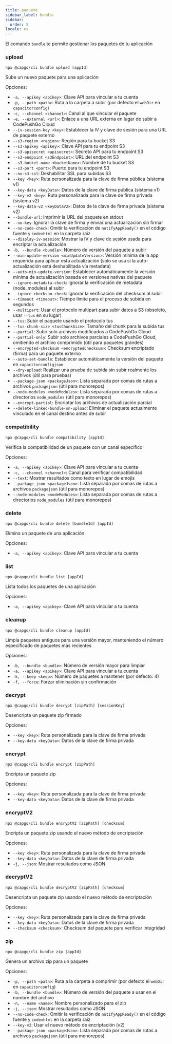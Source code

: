 ```yaml
---
title: paquete
sidebar_label: bundle
sidebar:
  order: 5
locale: es
---
```


El comando `bundle` te permite gestionar los paquetes de tu aplicación

### upload

`npx @capgo/cli bundle upload [appId]`

Sube un nuevo paquete para una aplicación

Opciones:

- `-a, --apikey <apikey>`: Clave API para vincular a tu cuenta
- `-p, --path <path>`: Ruta a la carpeta a subir (por defecto el `webDir` en `capacitorconfig`)
- `-c, --channel <channel>`: Canal al que vincular el paquete
- `-e, --external <url>`: Enlace a una URL externa en lugar de subir a CodePushGo Cloud
- `--iv-session-key <key>`: Establecer la IV y clave de sesión para una URL de paquete externo
- `--s3-region <region>`: Región para tu bucket S3
- `--s3-apikey <apikey>`: Clave API para tu endpoint S3
- `--s3-apisecret <apisecret>`: Secreto API para tu endpoint S3
- `--s3-endpoint <s3Endpoint>`: URL del endpoint S3
- `--s3-bucket-name <bucketName>`: Nombre de tu bucket S3
- `--s3-port <port>`: Puerto para tu endpoint S3
- `--no-s3-ssl`: Deshabilitar SSL para subidas S3
- `--key <key>`: Ruta personalizada para la clave de firma pública (sistema v1)
- `--key-data <keyData>`: Datos de la clave de firma pública (sistema v1)
- `--key-v2 <key>`: Ruta personalizada para la clave de firma privada (sistema v2)
- `--key-data-v2 <keyDataV2>`: Datos de la clave de firma privada (sistema v2)
- `--bundle-url`: Imprimir la URL del paquete en stdout
- `--no-key`: Ignorar la clave de firma y enviar una actualización sin firmar
- `--no-code-check`: Omitir la verificación de `notifyAppReady()` en el código fuente y `indexhtml` en la carpeta raíz
- `--display-iv-session`: Mostrar la IV y clave de sesión usada para encriptar la actualización
- `-b, --bundle <bundle>`: Número de versión del paquete a subir
- `--min-update-version <minUpdateVersion>`: Versión mínima de la app requerida para aplicar esta actualización (solo se usa si la auto-actualización está deshabilitada vía metadata)
- `--auto-min-update-version`: Establecer automáticamente la versión mínima de actualización basada en versiones nativas del paquete
- `--ignore-metadata-check`: Ignorar la verificación de metadata (node_modules) al subir
- `--ignore-checksum-check`: Ignorar la verificación del checksum al subir
- `--timeout <timeout>`: Tiempo límite para el proceso de subida en segundos
- `--multipart`: Usar el protocolo multipart para subir datos a S3 (obsoleto, usar `--tus` en su lugar)
- `--tus`: Subir el paquete usando el protocolo tus
- `--tus-chunk-size <tusChunkSize>`: Tamaño del chunk para la subida tus
- `--partial`: Subir solo archivos modificados a CodePushGo Cloud
- `--partial-only`: Subir solo archivos parciales a CodePushGo Cloud, omitiendo el archivo comprimido (útil para paquetes grandes)
- `--encrypted-checksum <encryptedChecksum>`: Checksum encriptado (firma) para un paquete externo
- `--auto-set-bundle`: Establecer automáticamente la versión del paquete en `capacitorconfigjson`
- `--dry-upload`: Realizar una prueba de subida sin subir realmente los archivos (útil para pruebas)
- `--package-json <packageJson>`: Lista separada por comas de rutas a archivos `packagejson` (útil para monorepos)
- `--node-modules <nodeModules>`: Lista separada por comas de rutas a directorios `node_modules` (útil para monorepos)
- `--encrypt-partial`: Encriptar los archivos de actualización parcial
- `--delete-linked-bundle-on-upload`: Eliminar el paquete actualmente vinculado en el canal destino antes de subir

### compatibility

`npx @capgo/cli bundle compatibility [appId]`

Verifica la compatibilidad de un paquete con un canal específico

Opciones:

- `-a, --apikey <apikey>`: Clave API para vincular a tu cuenta
- `-c, --channel <channel>`: Canal para verificar compatibilidad
- `--text`: Mostrar resultados como texto en lugar de emojis
- `--package-json <packageJson>`: Lista separada por comas de rutas a archivos `packagejson` (útil para monorepos)
- `--node-modules <nodeModules>`: Lista separada por comas de rutas a directorios `node_modules` (útil para monorepos)

### delete

`npx @capgo/cli bundle delete [bundleId] [appId]`

Elimina un paquete de una aplicación

Opciones:

- `-a, --apikey <apikey>`: Clave API para vincular a tu cuenta

### list

`npx @capgo/cli bundle list [appId]`

Lista todos los paquetes de una aplicación

Opciones:

- `-a, --apikey <apikey>`: Clave API para vincular a tu cuenta

### cleanup

`npx @capgo/cli bundle cleanup [appId]`

Limpia paquetes antiguos para una versión mayor, manteniendo el número especificado de paquetes más recientes

Opciones:

- `-b, --bundle <bundle>`: Número de versión mayor para limpiar
- `-a, --apikey <apikey>`: Clave API para vincular a tu cuenta
- `-k, --keep <keep>`: Número de paquetes a mantener (por defecto: 4)
- `-f, --force`: Forzar eliminación sin confirmación

### decrypt

`npx @capgo/cli bundle decrypt [zipPath] [sessionKey]`

Desencripta un paquete zip firmado

Opciones:

- `--key <key>`: Ruta personalizada para la clave de firma privada
- `--key-data <keyData>`: Datos de la clave de firma privada

### encrypt

`npx @capgo/cli bundle encrypt [zipPath]`

Encripta un paquete zip

Opciones:

- `--key <key>`: Ruta personalizada para la clave de firma privada
- `--key-data <keyData>`: Datos de la clave de firma privada

### encryptV2

`npx @capgo/cli bundle encryptV2 [zipPath] [checksum]`

Encripta un paquete zip usando el nuevo método de encriptación

Opciones:

- `--key <key>`: Ruta personalizada para la clave de firma privada
- `--key-data <keyData>`: Datos de la clave de firma privada
- `-j, --json`: Mostrar resultados como JSON

### decryptV2

`npx @capgo/cli bundle decryptV2 [zipPath] [checksum]`

Desencripta un paquete zip usando el nuevo método de encriptación

Opciones:

- `--key <key>`: Ruta personalizada para la clave de firma privada
- `--key-data <keyData>`: Datos de la clave de firma privada
- `--checksum <checksum>`: Checksum del paquete para verificar integridad

### zip

`npx @capgo/cli bundle zip [appId]`

Genera un archivo zip para un paquete

Opciones:

- `-p, --path <path>`: Ruta a la carpeta a comprimir (por defecto el `webDir` en `capacitorconfig`)
- `-b, --bundle <bundle>`: Número de versión del paquete a usar en el nombre del archivo
- `-n, --name <name>`: Nombre personalizado para el zip
- `-j, --json`: Mostrar resultados como JSON
- `--no-code-check`: Omitir la verificación de `notifyAppReady()` en el código fuente y `indexhtml` en la carpeta raíz
- `--key-v2`: Usar el nuevo método de encriptación (v2)
- `--package-json <packageJson>`: Lista separada por comas de rutas a archivos `packagejson` (útil para monorepos)
